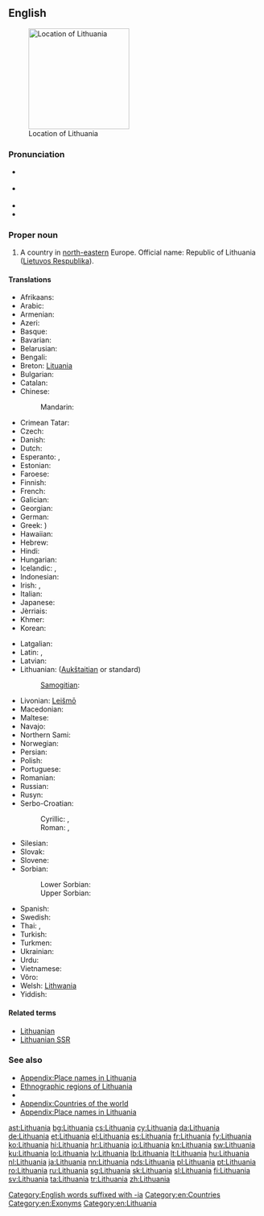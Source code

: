 ==English==
{{wikipedia}}
[[Image:EU_location_LIT.png|thumb|200px|Location of Lithuania]]

===Pronunciation===
* {{a|UK}} {{IPA|/ˌlɪθ.juˈeɪ.ni.ə/|/ˌlɪθ.uˈeɪ.ni.ə/}}
* {{a|US}} {{IPA|/ˌlɪθ.uˈeɪ.ni.ə/|/ˌlɪθ.uˈweɪ.ni.ə/}}
* {{audio|en-us-Lithuania.ogg|Audio (US)}}
* {{rhymes|eɪniə}}

===Proper noun===
{{en-proper noun}}

# A country in [[north-eastern]] Europe. Official name: Republic of Lithuania ([[Lietuvos Respublika]]).

====Translations====
{{trans-top|country}}
* Afrikaans: {{t-|af|Litaue}}
* Arabic: {{t-|ar|لتوانيا|f|tr=Litwaaniya}}
* Armenian: {{t-|hy|Լիտվա|tr=Litva}}
* Azeri: {{t+|az|Litva}}
* Basque: {{t+|eu|Lituania}}
* Bavarian: {{tø|bar|Litaun}}
* Belarusian: {{t-|be|Літва|f|tr=Litvá}}
* Bengali: {{t-|bn|লিথুয়ানিয়া|tr=lituyaniya|sc=Beng}}
* Breton: [[Lituania]]
* Bulgarian: {{t+|bg|Литва|f|tr=Litva}}
* Catalan: {{t+|ca|Lituània|f}}
* Chinese:
*: Mandarin: {{t-|cmn|立陶宛|tr=Lìtáowǎn|sc=Hani}}
* Crimean Tatar: {{tø|crh|Litvaniya}}
* Czech: {{t+|cs|Litva}}
* Danish: {{t+|da|Litauen}}
* Dutch: {{t+|nl|Litouwen}}
* Esperanto: {{t-|eo|Litovio}}, {{t-|eo|Litovujo}}
* Estonian: {{t+|et|Leedu}}
* Faroese: {{t+|fo|Litava|n}}
* Finnish: {{t+|fi|Liettua}}
* French: {{t+|fr|Lituanie|f}}
* Galician: {{t|gl|Lituania|f}}
* Georgian: {{t-|ka|ლიტვა|tr=litva|sc=Geor}}
* German: {{t+|de|Litauen}}
* Greek: {{t+|el|Λιθουανία|f|tr=Lithouanía}})
* Hawaiian: {{tø|haw|Lituania}}
* Hebrew: {{t+|he|ליטא|f|tr=Lita|sc=Hebr}}
* Hindi: {{t+|hi|लिथुआनिया|tr=lithuāniyā|sc=Deva}}
* Hungarian: {{t+|hu|Litvánia}}
* Icelandic: {{t-|is|Litáen}}, {{t+|is|Litháen}}
* Indonesian: {{t-|id|Lithuania}}
* Irish: {{t-|ga|Liotuáin|f|alt=An Liotuáin}}, {{t-|ga|Poblacht na Liotuáine|f}}
* Italian: {{t+|it|Lituania|f}}
* Japanese: {{t+|ja|リトアニア|tr=Ritoania}}
* Jèrriais: {{tø|roa-jer|Lithuanie|f}}
* Khmer: {{t-|km|លីទុយអានី|tr=liituyaanii|sc=Khmr}}
* Korean: {{t+|ko|리투아니아|tr=Rituania|sc=Kore}}
{{trans-mid}}
* Latgalian: {{tø|ltg|Lītova|f}}
* Latin: {{t-|la|Lituania|f}}, {{t-|la|Lithuania|f}}
* Latvian: {{t+|lv|Lietuva|f}}
* Lithuanian: {{t+|lt|Lietuva|f}} ([[Aukštaitian]] or standard)
*: [[Samogitian]]: {{tø|sgs|Lietova|f}}
* Livonian: [[Leišmō]]
* Macedonian: {{t+|mk|Литванија|f|tr=Litvanija}}
* Maltese: {{t-|mt|Litwanja|f|alt=Il-Litwanja}}
* Navajo: {{tø|nv|Łitʼoowę́ęya}}
* Northern Sami: {{tø|se|Lietuva}}
* Norwegian: {{t+|no|Litauen}}
* Persian: {{t+|fa|لیتوانی|tr=Litvâni|sc=fa-Arab}}
* Polish: {{t+|pl|Litwa|f}}
* Portuguese: {{t+|pt|Lituânia}}
* Romanian: {{t+|ro|Lituania|f}}
* Russian: {{t+|ru|Литва|f|tr=Litvá}}
* Rusyn: {{tø|rue|Літва|f}}
* Serbo-Croatian:
*: Cyrillic: {{t-|sh|Литванија|f}}, {{t-|sh|Литва|f}}
*: Roman: {{t-|sh|Litvanija|f}}, {{t-|sh|Litva|f}}
* Silesian: {{tø|szl|Litwa|f}}
* Slovak: {{t-|sk|Litva|f}}
* Slovene: {{t+|sl|Lítva|f}}
* Sorbian:
*: Lower Sorbian: {{tø|dsb|Litawska|f}}
*: Upper Sorbian: {{t-|hsb|Litawska|f}}
* Spanish: {{t+|es|Lituania}}
* Swedish: {{t+|sv|Litauen}}
* Thai: {{t-|th|ประเทศลิธัวเนีย|tr=bpràtêt lítuania|sc=Thai}}, {{t-|th|ลิธัวเนีย|tr=lítuania|sc=Thai}}
* Turkish: {{t+|tr|Litvanya}}
* Turkmen: {{t-|tk|Litwa}}
* Ukrainian: {{t+|uk|Литва|f|tr=Lytvá}}
* Urdu: {{t-|ur|لیتھوینیا|tr=lithuāniyā|sc=ur-Arab}}
* Vietnamese: {{t-|vi|Lítva}}
* Võro: {{tø|vro|Leedu}}
* Welsh: [[Lithwania]]
* Yiddish: {{t-|yi|ליטע|f|tr=lite|sc=Hebr}}
{{trans-bottom}}

====Related terms====
* [[Lithuanian]]
* [[Lithuanian SSR]]

===See also===
* [[Appendix:Place names in Lithuania]]
* [[:Template:Lithuania map|Ethnographic regions of Lithuania]]
* {{list:countries of Europe/en}}
* [[Appendix:Countries of the world]]
* [[Appendix:Place names in Lithuania]]

[[Category:English words suffixed with -ia]]
[[Category:en:Countries]]
[[Category:en:Exonyms]]
[[Category:en:Lithuania]]

[[ast:Lithuania]]
[[bg:Lithuania]]
[[cs:Lithuania]]
[[cy:Lithuania]]
[[da:Lithuania]]
[[de:Lithuania]]
[[et:Lithuania]]
[[el:Lithuania]]
[[es:Lithuania]]
[[fr:Lithuania]]
[[fy:Lithuania]]
[[ko:Lithuania]]
[[hi:Lithuania]]
[[hr:Lithuania]]
[[io:Lithuania]]
[[kn:Lithuania]]
[[sw:Lithuania]]
[[ku:Lithuania]]
[[lo:Lithuania]]
[[lv:Lithuania]]
[[lb:Lithuania]]
[[lt:Lithuania]]
[[hu:Lithuania]]
[[nl:Lithuania]]
[[ja:Lithuania]]
[[nn:Lithuania]]
[[nds:Lithuania]]
[[pl:Lithuania]]
[[pt:Lithuania]]
[[ro:Lithuania]]
[[ru:Lithuania]]
[[sg:Lithuania]]
[[sk:Lithuania]]
[[sl:Lithuania]]
[[fi:Lithuania]]
[[sv:Lithuania]]
[[ta:Lithuania]]
[[tr:Lithuania]]
[[zh:Lithuania]]